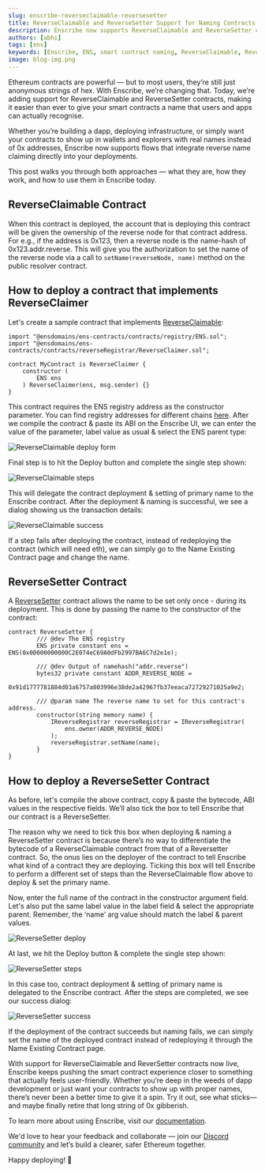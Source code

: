 ```yaml
---
slug: enscribe-reverseclaimable-reversesetter
title: ReverseClaimable and ReverseSetter Support for Naming Contracts with Enscribe
description: Enscribe now supports ReverseClaimable and ReverseSetter contracts, enabling ENS-based reverse naming flows at the time of contract deployment.
authors: [abhi]
tags: [ens]
keywords: [Enscribe, ENS, smart contract naming, ReverseClaimable, ReverseSetter, reverse ENS, contract identity, Ethereum]
image: blog-img.png
---
```


Ethereum contracts are powerful — but to most users, they’re still just anonymous strings of hex. With Enscribe, we’re changing that. Today, we’re adding support for ReverseClaimable and ReverseSetter contracts, making it easier than ever to give your smart contracts a name that users and apps can actually recognise.

Whether you’re building a dapp, deploying infrastructure, or simply want your contracts to show up in wallets and explorers with real names instead of 0x addresses, Enscribe now supports flows that integrate reverse name claiming directly into your deployments.

This post walks you through both approaches — what they are, how they work, and how to use them in Enscribe today.

## ReverseClaimable Contract

When this contract is deployed, the account that is deploying this contract will be given the ownership of the reverse node for that contract address. For e.g., if the address is 0x123, then a reverse node is the name-hash of 0x123.addr.reverse. This will give you the authorization to set the name of the reverse node via a call to `setName(reverseNode, name)` method on the public resolver contract.

## How to deploy a contract that implements ReverseClaimer

Let's create a sample contract that implements [ReverseClaimable](https://docs.ens.domains/web/naming-contracts#reverseclaimersol):

```Solidity
import "@ensdomains/ens-contracts/contracts/registry/ENS.sol";
import "@ensdomains/ens-contracts/contracts/reverseRegistrar/ReverseClaimer.sol";

contract MyContract is ReverseClaimer {
	constructor (
    	ENS ens
	) ReverseClaimer(ens, msg.sender) {}
}
```

This contract requires the ENS registry address as the constructor parameter. You can find registry addresses for different chains [here](https://docs.ens.domains/learn/deployments/). After we compile the contract & paste its ABI on the Enscribe UI, we can enter the value of the parameter, label value as usual & select the ENS parent type:

![ReverseClaimable deploy form](reverseclaimable-deploy.png)

Final step is to hit the Deploy button and complete the single step shown:

![ReverseClaimable steps](reverseclaimable-steps.png)

This will delegate the contract deployment & setting of primary name to the Enscribe contract. After the deployment & naming is successful, we see a dialog showing us the transaction details:

![ReverseClaimable success](reverseclaimable-success.png)

If a step fails after deploying the contract, instead of redeploying the contract (which will need eth), we can simply go to the Name Existing Contract page and change the name.

## ReverseSetter Contract

A [ReverseSetter](https://docs.ens.domains/web/naming-contracts/#set-a-name-in-the-constructor) contract allows the name to be set only once - during its deployment. This is done by passing the name to the constructor of the contract:

```Solidity
contract ReverseSetter {
        /// @dev The ENS registry
        ENS private constant ens = ENS(0x00000000000C2E074eC69A0dFb2997BA6C7d2e1e);

        /// @dev Output of namehash("addr.reverse")
        bytes32 private constant ADDR_REVERSE_NODE =
            0x91d1777781884d03a6757a803996e38de2a42967fb37eeaca72729271025a9e2;

        /// @param name The reverse name to set for this contract's address.
        constructor(string memory name) {
            IReverseRegistrar reverseRegistrar = IReverseRegistrar(
                ens.owner(ADDR_REVERSE_NODE)
            );
            reverseRegistrar.setName(name);
        }
}
```

## How to deploy a ReverseSetter Contract

As before, let's compile the above contract, copy & paste the bytecode, ABI values in the respective fields. We’ll also tick the box to tell Enscribe that our contract is a ReverseSetter.

The reason why we need to tick this box when deploying & naming a ReverseSetter contract is because there’s no way to differentiate the bytecode of a ReverseClaimable contract from that of a Reversetter contract. So, the onus lies on the deployer of the contract to tell Enscribe what kind of a contract they are deploying. Ticking this box will tell Enscribe to  perform a different set of steps than the ReverseClaimable flow above to deploy & set the primary name.

Now, enter the full name of the contract in the constructor argument field. Let's also put the same label value in the label field & select the appropriate parent. Remember, the ‘name’ arg value should match the label & parent values.

![ReverseSetter deploy](reversesetter-deploy.png)

At last, we hit the Deploy button & complete the single step shown:

![ReverseSetter steps](reversesetter-steps.png)

In this case too, contract deployment & setting of primary name is delegated to the Enscribe contract. After the steps are completed, we see our success dialog:

![ReverseSetter success](reversesetter-success.png)

If the deployment of the contract succeeds but naming fails, we can simply set the name of the deployed contract instead of redeploying it through the Name Existing Contract page.

With support for ReverseClaimable and ReverSetter contracts now live, Enscribe keeps pushing the smart contract experience closer to something that actually feels user-friendly. Whether you’re deep in the weeds of dapp development or just want your contracts to show up with proper names, there’s never been a better time to give it a spin. Try it out, see what sticks—and maybe finally retire that long string of 0x gibberish.

To learn more about using Enscribe, visit our [documentation](https://www.enscribe.xyz/docs).

We'd love to hear your feedback and collaborate — join our [Discord community](https://discord.gg/8QUMMdS5GY) and let’s build a clearer, safer Ethereum together.

Happy deploying! 🚀